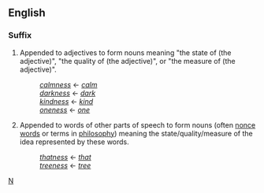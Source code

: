 ==English==
===Suffix===
#Appended to adjectives to form nouns meaning "the state of (the adjective)", "the quality of (the adjective)", or "the measure of (the adjective)".
#:''[[calmness]]'' &larr; ''[[calm]]''
#:''[[darkness]]'' &larr; ''[[dark]]''
#:''[[kindness]]'' &larr; ''[[kind]]''
#:''[[oneness]]'' &larr; ''[[one]]''
#Appended to words of other parts of speech to form nouns (often [[nonce word]]s or terms in [[philosophy]]) meaning the state/quality/measure of the idea represented by these words.
#:''[[thatness]]'' &larr; ''[[that]]'' 
#:''[[treeness]]'' &larr; ''[[tree]]''

[[Category:English suffixes|N]]